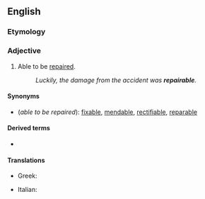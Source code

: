 ==English==

===Etymology===
{{suffix|en|repair|able}}

===Adjective===
{{en-adj}}

# Able to be [[repair]]ed.
#: ''Luckily, the damage from the accident was '''repairable'''.''

====Synonyms====
* (''able to be repaired''): [[fixable]], [[mendable]], [[rectifiable]], [[reparable]]

====Derived terms====
* {{l|en|repairability}}

====Translations====
{{trans-top|able to be repaired}}
* Greek: {{t+|el|επισκευάσιμος|sc=Grek}}
{{trans-mid}}
* Italian: {{t+|it|riparabile}}
{{trans-bottom}}